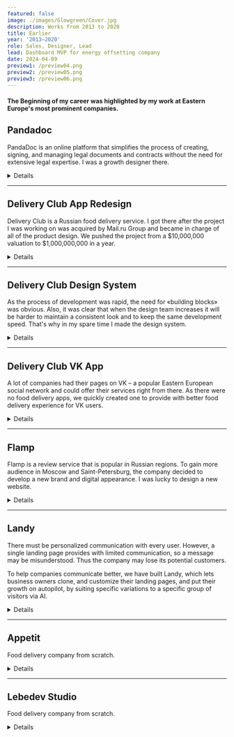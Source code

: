 ```yaml
---
featured: false
image: ./images/Glowgreen/Cover.jpg
description: Works from 2013 to 2020
title: Earlier
year: '2013–2020'
role: Sales, Designer, Lead
lead: Dashboard MVP for energy offsetting company
date: 2024-04-09
preview1: /preview04.png
preview2: /preview05.png
preview3: /preview06.png
---
```













#### <span class="text-gray-700"> The Beginning of my career was highlighted by my work at Eastern Europe's most prominent companies.</span>

## Pandadoc

PandaDoc is an online platform that simplifies the process of creating, signing, and managing legal documents and contracts without the need for extensive legal expertise. I was a growth designer there.

<details class="">
  <summary class=""><span>Details</span></summary> 
  <div class="content">
    ### Onboarding
    
    Customers have complex needs and the product must face it. It's great when a single product can cover all the needs, but it also makes the product complicated to understand. This is what happened to PandaDoc, and the necessity for a broad onboarding was obvious.

    We wanted to build an onboarding that would increase users' activation continuously by serving them at different stages of their maturity within the product.

    The business development team provided the data about user groups to me. My job was to figure out how to tell them "stories" about the product and the features in an appropriate way, as well as how to integrate this "learning center" into the product as a component gracefully.
    
    <SingleImage alt='' src={pd_o_1}/>

    I came into a concept where we have separated tours with several specific learning guides, and the entry point which can be shown depending on the situation. For example, if a user duplicates a document and sends it several times, we can introduce templates to her. thus providing non-aggressive and task-related support. In other situations, onboarding can be reached from the navigation menu.

    <DoubleImage lalt='' lsrc={pd_o_2} ralt='' rsrc={pd_o_3}/>

    From analyzing users' behavior and talking to our support and sales teams I learned that the user is overwhelmed by information right after the signup. So I made a concept with three easy steps: 1. Learning how to prepare and send the document. 2. Seing what the client will get. 3. Checking the analytics after the document completion. Thus providing easy-to-learn lessons with a short feedback loop.

    Also, I used human touch as I knew that it grows our user's success across the product. And used tooltip guides to prevent users from clicking around and quitting the tour, as they tended to do in our previous onboarding. Progress bars and step counters to increase predictability weren't forgotten as well.
    
    <SingleImage alt='' src={pd_o_4}/>

    During this task, I made 9 different onboarding flows which were tested within the company with the units' leads, support, sales, and CSO teams. During that time I got important feedback to add 2 more flows, that cover different user expectations and got a lot of ideas for for this onboarding as an ultimate learning center.

    When the design phase was done our unit changed the vector as we realized, that we didn't have enough time to implement the onboarding before the next big project. So we decided to cut additional flows and release the shortest one.

    <SingleImage alt='' src={pd_o_5}/>

    ### Experiments

    <SingleVideo alt='' src={pd_e_1}/>
    <SingleImage alt='' src={pd_e_2} customClass="!mt-4"/>
    <SingleImage alt='' src={pd_e_3} customClass="!mt-4"/>
    <SingleImage alt='' src={pd_e_4} customClass="!mt-4"/>
    <SingleImage alt='' src={pd_e_5} customClass="!mt-4"/>
    <SingleImage alt='' src={pd_e_6} customClass="!mt-4"/>
    <SingleImage alt='' src={pd_e_7} customClass="!mt-4"/>
    <DoubleImage lalt='' lsrc={pd_e_8} ralt='' rsrc={pd_e_9} customClass="!mt-4"/>
    <SingleImage alt='' src={pd_e_10} customClass="!mt-4"/>

  </div>
</details>

---

## Delivery Club App Redesign

Delivery Club is a Russian food delivery service. I got there after the project I was working on was acquired by Mail.ru Group and became in charge of all of the product design. We pushed the project from a $10,000,000 valuation to $1,000,000,000 in a year. 

<details class="">
  <summary class=""><span>Details</span></summary> 
  <div class="content">
  **App Redesign**

  Problem
  The users couldn’t find restaurants and meals, the flow was unpredictable, there were no order status, delivery service, and support was poor. They usually ordered in big and well-known fast food restaurants, as the product was associated with junk food-oriented apps. This slowed down the app's growth.
  
  <br/>
  ### Approach
  * Simplify the range of restaurants and meals reducing the order time;
  * Increase user retention by adding a loyalty program, making the experience clear, and predictable;
  * Experiment with new functions, and A/B test as much as possible.
  
  <br/>
  <div class="archive-columns">
    <div>
      ### Improved
      * List of restaurants
      * Restaurant screen and menu
      * Cart and checkout
      * Order status
      * Reorder and favorite restaurants
      * Takeaway
      * Other
    </div>
    <div>
    ### Result
    * Number of loyal users ↑×2
    * Number of their average orders ↑×2
    * Conversion ↑34%
    * Retention ↑23%
    * Crash rate ↓83%
    * 15 iOS versions
    * 12 Android versions
    </div>
  </div>

  <br/>

  ### List of Restaurants
  
  <ImageVideo lalt='' lsrc={dc_app_1} rsrc={dc_app_2} />

  Focus on restaurants. For big cities we photographed restaurant meals, thus users could search faster for a specific cuisine. The emphasis was shifted from a brand to its food. Address, search, filters – all in one place. To facilitate user searching and ordering, the restaurant product range was increased. As some users ordered in the same restaurants each time, we added the Add to Favourite function to search faster. When the user address and location were different, the notification appeared. This way we reduced the chances of a wrong address delivery.

  <br/>

  ### Restaurant Screen and Menu

  <ImageVideo lalt='' lsrc={dc_app_3} rsrc={dc_app_4} />

  The cart was hardly noticeable at the top of the screen. The menu was made of dropdowns inside of dropdowns, so the search was difficult. Navigation looked like a different screen, so when the users pressed Back to go to the top of the screen, they left the restaurant instead.

  We added an option to repeat the previous order. The menu became a continuous list with a function to move to its specific parts using header tabs. The cart was under the thumb with useful information, if needed.

  <br/>

  ### Cart & Checkout

  <DoubleImage lalt='' lsrc={dc_app_5} ralt='' rsrc={dc_app_6} />

  The cart had no images, which was a problem for people, who tried to order non-Russian cuisine. They simply forgot, what the item was, and couldn’t identify it by the title. Moreover, checkout took too long and was ambiguous.

  The new cart had images, and users loved it. Also, it had a restaurant’s logo for the users, who came to cart via a link or reorder. Logo helped them return to a menu, and add other items. Checkout was cleaned up, and new payment methods were added. Of course, our goal was to merge the cart and checkout, but we had to implement it through evolution, not revolution.

  <br/>

  ### Order Status

  <DoubleImage lalt='' lsrc={dc_app_7} ralt='' rsrc={dc_app_8} />

  The screen didn’t give users much useful information, so they felt frustrated about their order status. It made the experience unpleasant and was one of the reasons of re-ordering lack.

  As we couldn’t technically provide a position of the order on the map, we showed the order info again and added the Contact support button. Thus, we reduced wrong address delivery even more, because the users could contact support, and cancel the order. Also, there were statuses like «Order is being prepared», and «Order is on the way», so the users felt, that everything was under control.

  <br/>

  ### Reorder

  <DoubleImage lalt='' lsrc={dc_app_9} ralt='' rsrc={dc_app_10} />

  Despite helping the users to discover new places, there was a group, who ordered the same items in the same places. To improve their experience, we added a reordering feature. We created an order history screen, where all the carts had a list of ordered items and a reorder button.

  When the user pressed Reorder, they proceeded to a review screen with the address, and the list of items. As for the previous time, the user could order from a different place, and some items could be out of stock in the restaurant. If the user pressed OK, he proceeded to a cart, where he could go back to the menu, and add more items.

  <br/>

  ### Takeaway

  <ImageVideo lalt='' lsrc={dc_app_12} rsrc={dc_app_11} reverse='true' />

  The team wanted to make it without a map, due to speed, and easiness of development, While, my concern was the low customers’ willingness to use it. That’s why, I made a prototype, that convinced the team to implement a map.

  To invite users to check the feature, we added a takeaway thumbnail on the main screen and provided with a simple onboarding. The implementation was simpler, as we didn’t draw the path, because we wanted to test the feature in its basics. It was released, but after 3 months, the feature was shut down due to low usage.

  <br/>

  ### In General

  <SingleImage alt='' src={dc_app_13}/>

  Also, we added login via mobile number, improved address selection, and added favorite addresses there. As the users mainly ordered in 2-3 places, we redesigned the user’s profile. Also, we made the look of some screens corresponding with the new design, and the whole communication friendlier. In total, we redesigned around 700 screens of iOS mobile app, Android mobile, and tablet apps. The app was repeatedly featured in the App Store and Google Play.

  </div>
</details>

---

## Delivery Club Design System

As the process of development was rapid, the need for «building blocks» was obvious. Also, it was clear that when the design team increases it will be harder to maintain a consistent look and to keep the same development speed. That's why in my spare time I made the design system.

<details class="">
  <summary class=""><span>Details</span></summary> 
  <div class="content">
    <br/>
    ### Basics

    <SingleImage alt='' src={dc_ds_1} caption="Styleguide"/>

    <DoubleImage lalt='' lsrc={dc_ds_2} ralt='' rsrc={dc_ds_3}/>

    The height of the main text was 8px. Other styles were obtained by upscaling and downscaling it using the Perfect Fourth ratio and then tweaked to look well in the UI with the 8px paradigm in mind.

    Every case of text style usage was integrated into working files, to create limitations for keeping styles coherently over time. Also, to make their usage easier and more adaptable for the new team.

    <SingleImage alt='' src={dc_ds_4} caption="Colorblind friendly palette"/>

    We needed a contrast color palette to minimize color decisions. For better understanding, I researched cartographers and graphics data papers. This way main, light, and dark colors were picked in the CIE-Lab color space using a chroma.js picker. Here, each column was interpolated vertically with Chroma.js Color Scale Helper, and then the whole palette was interpolated horizontally to balance color distribution.

    <DoubleImage lalt='' lsrc={dc_ds_5} ralt='' rsrc={dc_ds_6}/>

    72 icons in total. Each has a 24×24 px base, 20×20 px safe zone, and 2 px grid. 96×96 icons were used in communication. Each one had a grid and no safety zone.

    <DoubleImage lalt='' lsrc={dc_ds_7} ralt='' rsrc={dc_ds_8}/>

    Patterns made the product look less boring. They had three levels of detailing: 1) Background color, which defines mood. Green – everything is fine, yellow – something went wrong, and red (we never used it) – everything is bad; 2) Pattern style that reflects its context usage i.e. food, delivery, etc. 3) An overlay illustration (optional) made the message more precise.

    Beauty was sacrificed to speed up the production of the tiles so all illustrations were applied onto an 8px grid.

    <br/>
    ### Components & Layouts

    <SingleImage alt='' src={dc_ds_9} caption="Components guide"/>

    <SingleImage alt='' src={dc_ds_10} caption="Components guide"/>
    All components were made to maintain the same optical margin everywhere and double it if needed to maintain constant rhythm over the app.

    <DoubleImage lalt='' lsrc={dc_ds_11} ralt='' rsrc={dc_ds_12}/>

    I took the concept of a list as a basis, so all the elements are components of the list. This lets most of the screen be multivariate and modular without worrying about wrong margins.

    <SingleImage alt='' src={dc_ds_13} caption="Components guide"/>

    Besides list screens, we had screens to communicate with the user. Restaurants translated their voices with food photos, and we translated our voices via our patterns, colors, and illustrations.

    <SingleImage alt='' src={dc_ds_14} caption="Components guide"/>

    All above was applied to Android tablets as well.

  </div>
</details>

---

## Delivery Club VK App

A lot of companies had their pages on VK – a popular Eastern European social network and could offer their services right from there. As there were no food delivery apps, we quickly created one to provide with better food delivery experience for VK users.

<details class="">
  <summary class=""><span>Details</span></summary> 
  <div class="content">
    <br/>
    <SingleVideo src={dc_vk_0} caption="Besides social network features VK provides a wide range of multimedia: music, TV shows, games, etc."/>

    The users could watch shows, play games, chat with friends, as well as order food, and get notifications about order status right in VK. With this project, we got a chance to engage new users and overhead competitors on the new platform.

    <br/>
    ### Before Starting

    Every VK app is integrated via iframe, so we decided to make it light without relying on additional JS much. Also, we were making it responsive.

    My intent with this project was to do design research for the upcoming Delivery Club website redesign. I tried to extend a mobile design system by adapting it to bigger screens, relying on existing components.

    <br/>
    ### How would we get users

    Both VK and Delivery Club were part of the Mail.Ru ecosystem, so getting new users was just a matter of promotion in the right user segments inside VK. Our partner restaurant could get their version of the app with their menu only, so we could obtain users from their pages as well.

    <br/>
    ### The Flow

    A typical user flow was: 1) Set an address → 2) Choose a restaurant → 3) Pick items → 4) Inspect a cart → 5) Checkout → 6) Success → 7) Get order status notification. We wanted to rebuild it and tweak it if needed.

    <br/>
    ### Setting an Address

    <SingleImage alt='' src={dc_vk_1} caption="First sreen of the app"/>

    By default, the users are to type the address, because we assumed that letting the app check their geo position via native dialog could scare them. Also, they have an option to choose the address on the map.

    <br/>
    ### Restaurant Selection

    <SingleImage alt='' src={dc_vk_2} caption="Restaurants list screen"/>
    
    The restaurant list was formed by algorithms on the backend across the product. This way, users saw the best restaurants first. Criteria were rating, delivery time, failure rate, etc.

    <br/>
    ### Restaurant Screen & Meal Selection

    <SingleImage alt='' src={dc_vk_3} caption="Restaurant and its menu"/>

    Here, we used a big photo of restaurant meals to provide the users with more information about the place. Other information from the mobile app version was available as well.

    To navigate the menu, the user could scroll it or reach its specific parts with an index from the left side of the list. The user could add more items to the cart right from the menu list or open an item cart with additional information, and add it from there.

    <br/>
    ### Inspecting the Cart

    <SingleImage alt='' src={dc_vk_4} caption="Cart overlay"/>

    The product director didn’t want to merge the cart with checkout. He found it too risky at that time. Thus, I coped with the task by adding the cart to the side of the screen, overlaying the content.

    Doing so, we made the customer flow more consistent, because we didn’t separate their mental model of forming an order by two different screens. The user could form, and check the cart within a single context.

    <br/>
    ### Checkout

    <SingleImage alt='' src={dc_vk_5} caption="Scheckout screen"/>

    Here, we just copied everything from our mobile app checkout. My main focus was to figure out how everything should work on the web forms of the product, and what sizing should we use to stay consistent across all platforms.

    <br/>
    ### Success Screen & Notifications

    <SingleImage alt='' src={dc_vk_6} caption="Scheckout screen"/>

    After placing an order, the user gets a success screen with instructions. There are notifications right from the VK interface. This is very handy, especially if the user is watching shows on VK, for example.

    <br/>
    ### Design Process

    <SingleImage alt='' src={dc_vk_7} caption="Mobile screens"/>

    The app could be opened on mobile as well. Thus, everything was made responsive matching the good old 8 px paradigm.

    <SingleImage alt='' src={dc_vk_8} caption="Layout grids"/>

  </div>
</details>

---

## Flamp

Flamp is a review service that is popular in Russian regions. To gain more audience in Moscow and Saint-Petersburg, the company decided to develop a new brand and digital appearance. I was lucky to design a new website.

<details class="">
  <summary class=""><span>Details</span></summary> 
  <div class="content">
    <br/>
    <SingleVideo src={flamp_1} caption="Main page"/>

    <SingleVideo src={flamp_2} caption="Search results"/>

    <SingleVideo src={flamp_3} caption="Company's page"/>

    <SingleImage alt='' src={flamp_4} caption="The users could chat with each other, and with companies. For example, they could book a table in a restaurant or a seat in a barbershop."/>

    <SingleImage alt='' src={flamp_5} caption="If the user had a company on Flamp, he could easily reply to his customers right from the feed."/>

    <DoubleImage lalt='' lsrc={flamp_6} ralt='' rsrc={flamp_7} caption="Company blog. And hiring page"/>

    <DoubleImage lalt='' lsrc={flamp_8} ralt='' rsrc={flamp_9} caption="Layouts. 56px, 80px, 272px modules and how they fit into the grid."/>

    <SingleImage alt='' src={flamp_10} caption="Screens overview"/>

  </div>
</details>

---

## Landy

There must be personalized communication with every user. However, a single landing page provides with limited communication, so a message may be misunderstood. Thus the company may lose its potential customers.

To help companies communicate better, we have built Landy, which lets business owners clone, and customize their landing pages, and put their growth on autopilot, by suiting specific variations to a specific group of visitors via AI.

<details class="">
  <summary class=""><span>Details</span></summary> 
  <div class="content">
    <br/>
    <DoubleImage lalt='' lsrc={landy_1} ralt='' rsrc={landy_3}/>

    <br/>
    ### Logo

    <DoubleImage lalt='' lsrc={landy_4} ralt='' rsrc={landy_5}/>
    <TrippleImage lalt='' lsrc={landy_6} malt='' msrc={landy_7} ralt='' rsrc={landy_8} customClass="!mt-4"/>

    We were building an automated assistant-like tool, kind of a robot. Thus, we chose a robot as the main metaphor. As long as it had to deal with landing pages, and decide where to land a user, we picked the name «Landy». We made a logo and built all communication around this metaphor. Typography reflects the idea of constantly changing elements on web pages.

    <br/>
    ### Web App

    Landy founder Dmitry Tsepelev had a marketing background. He also researched existing solutions and interviewed its users. That’s why his view on MVP was clear and accurate

    <SingleImage alt='' src={landy_9} caption='We changed the main page 3 times to make it more clear. Finally, we put there an onboarding experience which reduced confusion drastically.'/>

    User pastes a link to the website → Duplicates it, and creates variations → Sets goals and launches the campaign. Landy: *Learns about its users, and grows the conversion*

    <SingleImage alt='' src={landy_10} caption='We started with a built-in page editor but later we added, and split URL feature.'/>

    <DoubleImage lalt='' lsrc={landy_11} ralt='' rsrc={landy_12} caption="Variations editor. The user could create page variations, and change elements in the editor. Split URL campaign interface. The user simply pastes URLs, sets goals, and gets the code."/>

    <SingleImage alt='' src={landy_13} caption='After a campaign is created, the user can see it along with stats on the dashboard.'/>

    <SingleVideo src={landy_14} caption="Clicking on the row users would get onto campaign detailed overview page."/>

    <br/>
    ### YC Open Hours

    Landy was selected for the YC Open Office Hours program, and we were lucky to get Sam Altman as an expert. While it was not the main YC program, it is still around 1000 startups applying with only 40 selected. That’s why we were so thrilled to get such an opportunity and happy to receive positive feedback from such an experienced expert like Sam.

    <SingleImage alt='' src={landy_15} caption='Sam and Dmitry on a call.'/>

    Despite the fact, that in the end, we found automated personalization is still not the thing that is badly wanted by every other company, it was a great journey from all possible prospectives. We learned a lot about building a product from scratch, communicating with users, collecting feedback, marketing our product, iterating, and making a design decision based on collected data.
  </div>
  </details>

---

## Appetit

Food delivery company from scratch.

<details class="">
  <summary class=""><span>Details</span></summary> 
  <div class="content">
    <br/>
    <SingleImage alt='' src={appetit_1} caption=''/>

    <br/>
    ### Identity

    <ImageVideo lalt="" lsrc={appetit_2} rsrc={appetit_3} reverse="true"/>
    <DoubleImage lalt="" lsrc={appetit_4} ralt="" rsrc={appetit_5} customClass="!mt-4"/>

    <br/>
    ### Typography

    <DoubleImage lalt="" lsrc={appetit_6} ralt="" rsrc={appetit_7}/>

    <br/>
    ### App

    <SingleImage alt='' src={appetit_8} caption=''/>

    <SingleImage alt='' src={appetit_9} caption='' customClass="!mt-4"/>

    <SingleImage alt='' src={appetit_10} caption='Acquired by Mail.ru Group' customClass="!mt-4"/>


    </div>
  </details>

---

## Lebedev Studio

Food delivery company from scratch.

<details class="">
  <summary class=""><span>Details</span></summary> 
  <div class="content">
    <br/>
    ### Moscow Underground Floor Navigation
    <DoubleImage lalt="" lsrc={leb_1} ralt="" rsrc={leb_2}/>

    <br/>
    ### Stoloto Quick Games

    <DoubleImage lalt="" lsrc={leb_3} ralt="" rsrc={leb_4}/>

    <br/>
    ### Yandex Marketing Materials

    <DoubleImage lalt="" lsrc={leb_5} ralt="" rsrc={leb_6}/>
    <DoubleImage lalt="" lsrc={leb_7} ralt="" rsrc={leb_8} customClass="!mt-4"/>
    <DoubleImage lalt="" lsrc={leb_9} ralt="" rsrc={leb_10} customClass="!mt-4"/>

    </div>
  </details>